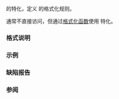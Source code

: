 {{cpp/title|formatter{{small|&lt;std::chrono::month_day&gt;}}}}
{{cpp/chrono/month_day/navbar}}

{{ddcl|header=chrono|since=c++20|
template&lt; class CharT &gt;
struct formatter&lt;std::chrono::month_day, CharT&gt;;
}}

{{lc|std::formatter}} 的特化，定义 {{lc|std::chrono::month_day}} 的格式化规则。

通常不直接访问，但通过[[cpp/utility/format|格式化函数]]使用 {{lc|std::formatter}} 特化。

===格式说明===
{{cpp/chrono/format spec begin}}
{{cpp/chrono/format spec rows/month}}
{{cpp/chrono/format spec rows/day}}
{{cpp/chrono/format spec fail}}
{{cpp/chrono/format spec rows/year}}
{{cpp/chrono/format spec rows/weekday}}
{{cpp/chrono/format spec rows/date}}
{{cpp/chrono/format spec rows/time}}
{{cpp/chrono/format spec rows/count}}
{{cpp/chrono/format spec rows/zone}}
{{cpp/chrono/format spec rows/others}}
{{cpp/chrono/format spec end}}

===示例===
{{example
|code=
#include &lt;chrono&gt;
#include &lt;format&gt;
#include &lt;iostream&gt;

int main()
{
    using namespace std::chrono_literals;
    constexpr std::chrono::month_day md{std::chrono::February / 29d};

    std::cout &lt;&lt; "%B: " &lt;&lt; std::format("{:%B}", md) &lt;&lt; '\n'
              &lt;&lt; "%d: " &lt;&lt; std::format("{:%d}", md) &lt;&lt; '\n';
}
|output=
%B: February
%d: 29
}}

===缺陷报告===
{{dr list begin}}
{{dr list item|paper=P2372R3|std=C++20|before={{tt|formatter}} 使用全局本地环境或传递的本地环境|after=在缺少 {{ttb|L}} 时则使用默认 {{c|"C"}} 本地环境}}
{{dr list end}}

===参阅===
{{dsc begin}}
{{dsc inc | cpp/utility/format/dsc format}}
{{dsc end}}

{{langlinks|de|es|ja|ru|zh}}